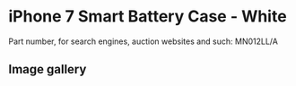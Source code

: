# iPhone 7 Smart Battery Case - White

Part number, for search engines, auction websites and such: MN012LL/A

## Image gallery

<div style={{ width: "768px" }}>
  <GalleryComponent
    images={[
      {
        original: "/everysource/MN012",
        thumbnail: "/everypreview/MN012",
      },
      {
        original: "/everysource/MN012_AV1_GOLD",
        thumbnail: "/everypreview/MN012_AV1_GOLD",
      },
      {
        original: "/everysource/MN012_AV1_JET_BLACK",
        thumbnail: "/everypreview/MN012_AV1_JET_BLACK",
      },
      {
        original: "/everysource/MN012_AV1_RED",
        thumbnail: "/everypreview/MN012_AV1_RED",
      },
      {
        original: "/everysource/MN012_AV1_SILVER",
        thumbnail: "/everypreview/MN012_AV1_SILVER",
      },
      {
        original: "/everysource/MN012_AV2",
        thumbnail: "/everypreview/MN012_AV2",
      },
      {
        original: "/everysource/MN012_AV3",
        thumbnail: "/everypreview/MN012_AV3",
      }
    ]}
  />
</div>